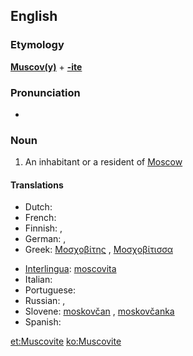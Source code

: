 {{also|muscovite}}
==English==

===Etymology===
'''[[Muscovy|Muscov(y)]]''' + '''[[-ite]]'''

===Pronunciation===
* {{audio|en-us-Muscovite.ogg|Audio (US)}}

===Noun===
{{en-noun}}

# An inhabitant or a resident of [[Moscow]]

====Translations====
{{trans-top|resident of Moscow}}
* Dutch: {{t|nl|Moskoviet|m}}
* French: {{t+|fr|moscovite|m|f}}
* Finnish: {{t-|fi|moskovalainen}}, {{t-|fi|moskoviitti}}
* German: {{t|de|Moskauer|m}},  {{t|de|Moskowiter|m}}
* Greek: [[Μοσχοβίτης]] {{m}}, [[Μοσχοβίτισσα]] {{f}}
{{trans-mid}}
* [[Interlingua]]: [[moscovita]] {{m|f}}
* Italian: {{t-|it|moscovita|m|f}}
* Portuguese: {{t+|pt|moscovita|m|f}}
* Russian: {{t+|ru|москвич|m|tr=moskvíč|sc=Cyrl}}, {{t+|ru|москвичка|f|tr=moskvíčka|sc=Cyrl}}
* Slovene: [[moskovčan]] {{m}}, [[moskovčanka]] {{f}}
* Spanish: {{t+|es|moscovita|m|f}}
{{trans-bottom}}

[[et:Muscovite]]
[[ko:Muscovite]]